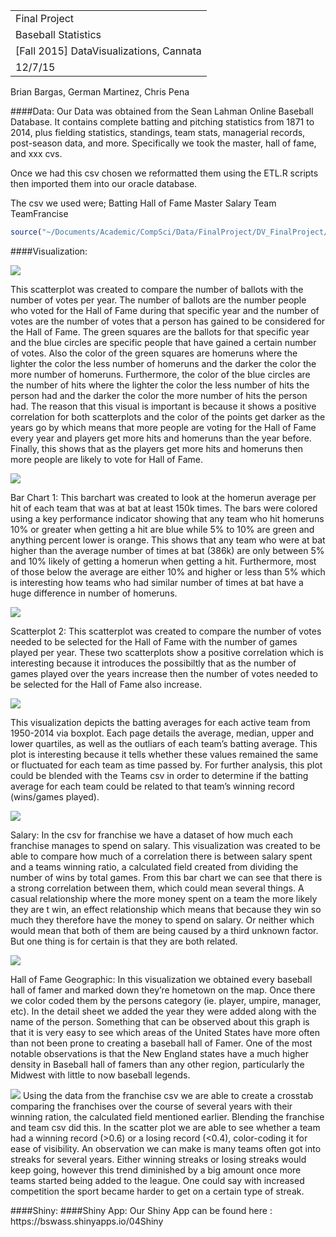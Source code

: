 ----
Final Project
Baseball Statistics
[Fall 2015] DataVisualizations, Cannata
12/7/15
----

Brian Bargas, German Martinez, Chris Pena


####Data:
Our Data was obtained from the Sean Lahman Online Baseball Database. It contains complete batting and pitching statistics from 1871 to 2014, plus fielding statistics, standings, team stats, managerial records, post-season data, and more. Specifically we took the master, hall of fame, and xxx cvs. 

Once we had this csv chosen we reformatted them using the ETL.R scripts then imported them into our oracle database.

The csv we used were;
Batting
Hall of Fame
Master
Salary
Team
TeamFrancise

```r
source("~/Documents/Academic/CompSci/Data/FinalProject/DV_FinalProject/00 Doc/filesummary.R", echo = TRUE)
```

####Visualization:

![](./HallOfFameVotes.jpg)

This scatterplot was created to compare the number of ballots with the number of votes per year. The number of ballots are the number people who voted for the Hall of Fame during that specific year and the number of votes are the number of votes that a person has gained to be considered for the Hall of Fame. The green squares are the ballots for that specific year and the blue circles are specific people that have gained a certain number of votes. Also the color of the green squares are homeruns where the lighter the color the less number of homeruns and the darker the color the more number of homeruns. Furthermore, the color of the blue circles are the number of hits where the lighter the color the less number of hits the person had and the darker the color the more number of hits the person had. The reason that this visual is important is because it shows a positive correlation for both scatterplots and the color of the points get darker as the years go by which means that more people are voting for the Hall of Fame every year and players get more hits and homeruns than the year before. Finally, this shows that as the players get more hits and homeruns then more people are likely to vote for Hall of Fame. 

![](./HomerunAVGatBat.jpg)

Bar Chart 1: This barchart was created to look at the homerun average per hit of each team that was at bat at least 150k times. The bars were colored using a key performance indicator showing that any team who hit homeruns 10% or greater when getting a hit are blue while 5% to 10% are green and anything percent lower is orange. This shows that any team who were at bat higher than the average number of times at bat (386k) are only between 5% and 10% likely of getting a homerun when getting a hit. Furthermore, most of those below the average are either 10% and higher or less than 5% which is interesting how teams who had similar number of times at bat have a huge difference in number of homeruns. 

![](./GamesToHOFVotes.jpg)

Scatterplot 2: This scatterplot was created to compare the number of votes needed to be selected for the Hall of Fame with the number of games played per year. These two scatterplots show a positive correlation which is interesting because it introduces the possibiltly that as the number of games played over the years increase then the number of votes needed to be selected for the Hall of Fame also increase.

![](./TeamBattingAvg.jpg)

This visualization depicts the batting averages for each active team from 1950-2014 via boxplot.
Each page details the average, median, upper and lower quartiles, as well as the outliars of each team's batting average.
This plot is interesting because it tells whether these values remained the same or fluctuated for each team as time passed by.
For further analysis, this plot could be blended with the Teams csv in order to determine if the batting average for each team could be related to that team's winning record (wins/games played).


![](./SalaryToWins.jpg)

Salary:
In the csv for franchise we have a dataset of how much each franchise manages to spend on salary. This visualization was created to be able to compare how much of a correlation there is between salary spent and a teams winning ratio, a calculated field created from dividing the number of wins by total games. From this bar chart we can see that there is a strong correlation between them, which could mean several things. A casual relationship where the more money spent on a team the more likely they are t win, an effect relationship which means that because they win so much they therefore have the money to spend on salary. Or neither which would mean that both of them are being caused by a third unknown factor. But one thing is for certain is that they are both related.


![](./HallOfFameGeo.jpg)

Hall of Fame Geographic:
In this visualization we obtained every baseball hall of famer and marked down they’re hometown on the map. Once there we color coded them by the persons category (ie. player, umpire, manager, etc). In the detail sheet we added the year they were added along with the name of the person. Something that can be observed about this graph is that it is very easy to see which areas of the United States have more often than not been prone to creating a baseball hall of Famer. One of the most notable observations is that the New England states have a much higher density in Baseball hall of famers than any other region, particularly the Midwest with little to now baseball legends.


![](./TeamRecord.jpg)
Using the data from the franchise csv we are able to create a crosstab comparing the franchises over the course of several years with their winning ration, the calculated field mentioned earlier. Blending the franchise and team csv did this. In the scatter plot we are able to see whether a team had a winning record (>0.6) or a losing record (<0.4), color-coding it for ease of visibility. An observation we can make is many teams often got into streaks for several years. Either winning streaks or losing streaks would keep going, however this trend diminished by a big amount once more teams started being added to the league. One could say with increased competition the sport became harder to get on a certain type of streak.


####Shiny:
####Shiny App:  Our Shiny App can be found here : https://bswass.shinyapps.io/04Shiny





